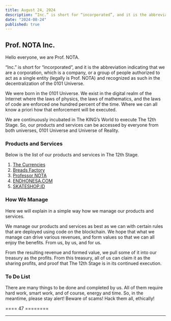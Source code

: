 ```yaml
---
title: August 24, 2024
description: “Inc.” is short for “incorporated”, and it is the abbreviation indicating that we are a corporation, which is a company.
date: "2024-08-24"
published: true
---
```


## Prof. NOTA Inc.

Hello everyone, we are Prof. NOTA.

“Inc.” is short for “incorporated”, and it is the abbreviation indicating that we are a corporation, which is a company, or a group of people authorized to act as a single entity (legally is Prof. NOTA) and recognized as such in the decentralization of the 0101 Universe.

We were born in the 0101 Universe. We exist in the digital realm of the Internet where the laws of physics, the laws of mathematics, and the laws of code are enforced one hundred percent of the time. Where we can all know a priori how that enforcement will be executed.

We are continuously incubated in The KING’s World to execute The 12th Stage. So, our products and services can be accessed by everyone from both universes, 0101 Universe and Universe of Reality.

### Products and Services

Below is the list of our products and services in The 12th Stage.

1. [The Currencies](/loggers/20240825)
2. [Breads Factory](/loggers/20240826)
3. [Professor NOTA](/loggers/20240827)
4. [ENDHONESA.COM](/loggers/20240828)
5. [SKATESHOP.ID](/loggers/20240829)

### How We Manage

Here we will explain in a simple way how we manage our products and services.

We manage our products and services as best as we can with certain rules that are deployed using code on the blockchain. We hope that what we manage can drive various revenues, and form values so that we can all enjoy the benefits. From us, by us, and for us.

From the resulting revenue and formed value, we pull some of it into our treasury as the profits. From this treasury, all of us can claim it as the sharing profits, and proof that The 12th Stage is in its continued execution.

### To Do List

There are many things to be done and completed by us. All of them require hard work, smart work, and of course, energy and time. So, in the meantime, please stay alert! Beware of scams! Hack them all, ethically!

==== 47 ========

---